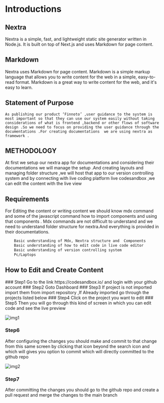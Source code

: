 
# Introductions

## Nextra

Nextra is a simple, fast, and lightweight static site generator written in Node.js. It is built on top of Next.js and uses Markdown for page content.

## Markdown

Nextra uses Markdown for page content. Markdown is a simple markup language that allows you to write content for the web in a simple, easy-to-read format. Markdown is a great way to write content for the web, and it's easy to learn.

## Statement of Purpose

`As publishing our product ‘Finnoto’ ,user guidance to the system is most important so that they can use our system easily without taking considerations of what is frontend ,backend or other flows of software design .So we need to focus on providing the user guidance through the documentations .For creating documentations  we are using nextra as framework . `

## METHODOLOGY

At first we setup our nextra app for documentations and considering their documentations we will manage the setup .And creating layouts and managing folder structure ,we will host that app to our version controlling system and by connecting with live coding platform live codesandbox ,we can edit the content with the live view

## Requirements

For Editing the content or writing content we should know mdx command and some of the javascript command how to import components and using that components .
Mdx commands are not difficult to understand and we need to understand folder structure for nextra.And everything is provided in their documentations.

```bash Technical Requirement
	Basic understanding of Mdx, Nextra structure and  Components
	Basic understanding of how to edit code in live code editor
	Basic understanding of version controlling system
    Pc/Laptops
```

## How to Edit and Create Content

<Steps>
### Step1
Go to the link https://codesandbox.io/ and login with your github account
### Step2
Goto Dashboard
### Step3
If project is not imported import them from import repository ,If Already imported go through the projects listed below
### Step4
Click on the project you want to edit
### Step5
Then you will go through this kind of screen in which you can edit code  and see the live preview

![img1](/img2.png)

### Step6

After configuring the changes you should make and commit to that change from this same screen by clicking that icon beyond the search icon and which will gives you option to commit which will directly committed to the github repo

![img2](/img3.png)

### Step7

After committing the changes you should go to the github repo and create a pull request and merge the changes to the main branch

</Steps>
